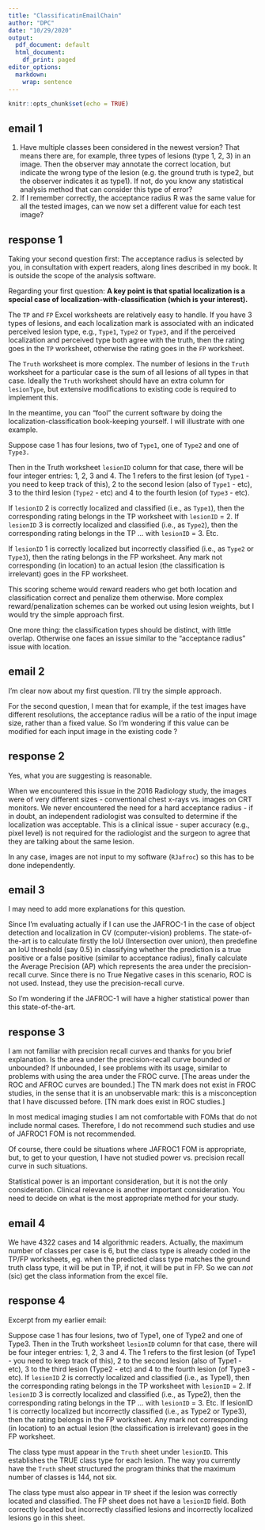 ```yaml
---
title: "ClassificatinEmailChain"
author: "DPC"
date: "10/29/2020"
output:
  pdf_document: default
  html_document:
    df_print: paged
editor_options: 
  markdown: 
    wrap: sentence
---
```


```r
knitr::opts_chunk$set(echo = TRUE)
```

## email 1

1)  Have multiple classes been considered in the newest version? That means there are, for example, three types of lesions (type 1, 2, 3) in an image. Then the observer may annotate the correct location, but indicate the wrong type of the lesion (e.g. the ground truth is type2, but the observer indicates it as type1). If not, do you know any statistical analysis method that can consider this type of error?
2)  If I remember correctly, the acceptance radius R was the same value for all the tested images, can we now set a different value for each test image?

## response 1

Taking your second question first: The acceptance radius is selected by you, in consultation with expert readers, along lines described in my book.
It is outside the scope of the analysis software.

Regarding your first question: **A key point is that spatial localization is a special case of localization-with-classification (which is your interest).**

The `TP` and `FP` Excel worksheets are relatively easy to handle.
If you have 3 types of lesions, and each localization mark is associated with an indicated perceived lesion type, e.g., `Type1`, `Type2` or `Type3`, and if the perceived localization and perceived type both agree with the truth, then the rating goes in the `TP` worksheet, otherwise the rating goes in the `FP` worksheet.

The `Truth` worksheet is more complex.
The number of lesions in the `Truth` worksheet for a particular case is the sum of all lesions of all types in that case.
Ideally the `Truth` worksheet should have an extra column for `lesionType`, but extensive modifications to existing code is required to implement this.

In the meantime, you can "fool" the current software by doing the localization-classification book-keeping yourself.
I will illustrate with one example.

Suppose case 1 has four lesions, two of `Type1`, one of `Type2` and one of `Type3.`

Then in the Truth worksheet `lesionID` column for that case, there will be four integer entries: 1, 2, 3 and 4.
The 1 refers to the first lesion (of `Type1` - you need to keep track of this), 2 to the second lesion (also of `Type1` - etc), 3 to the third lesion (`Type2` - etc) and 4 to the fourth lesion (of `Type3` - etc).

If `lesionID` 2 is correctly localized and classified (i.e., as `Type1`), then the corresponding rating belongs in the TP worksheet with `lesionID` = 2.
If `lesionID` 3 is correctly localized and classified (i.e., as `Type2`), then the corresponding rating belongs in the TP ... with `lesionID` = 3.
Etc.

If `lesionID` 1 is correctly localized but incorrectly classified (i.e., as `Type2` or `Type3`), then the rating belongs in the FP worksheet.
Any mark not corresponding (in location) to an actual lesion (the classification is irrelevant) goes in the FP worksheet.

This scoring scheme would reward readers who get both location and classification correct and penalize them otherwise.
More complex reward/penalization schemes can be worked out using lesion weights, but I would try the simple approach first.

One more thing: the classification types should be distinct, with little overlap.
Otherwise one faces an issue similar to the "acceptance radius" issue with location.

## email 2

I'm clear now about my first question.
I'll try the simple approach.

For the second question, I mean that for example, if the test images have different resolutions, the acceptance radius will be a ratio of the input image size, rather than a fixed value.
So I'm wondering if this value can be modified for each input image in the existing code ?

## response 2

Yes, what you are suggesting is reasonable.

When we encountered this issue in the 2016 Radiology study, the images were of very different sizes - conventional chest x-rays vs. images on CRT monitors.
We never encountered the need for a hard acceptance radius - if in doubt, an independent radiologist was consulted to determine if the localization was acceptable.
This is a clinical issue - super accuracy (e.g., pixel level) is not required for the radiologist and the surgeon to agree that they are talking about the same lesion.

In any case, images are not input to my software (`RJafroc`) so this has to be done independently.

## email 3

I may need to add more explanations for this question.

Since I'm evaluating actually if I can use the JAFROC-1 in the case of object detection and localization in CV (computer-vision) problems.
The state-of-the-art is to calculate firstly the IoU (Intersection over union), then predefine an IoU threshold (say 0.5) in classifying whether the prediction is a true positive or a false positive (similar to acceptance radius), finally calculate the Average Precision (AP) which represents the area under the precision-recall curve.
Since there is no True Negative cases in this scenario, ROC is not used.
Instead, they use the precision-recall curve.

So I'm wondering if the JAFROC-1 will have a higher statistical power than this state-of-the-art.

## response 3

I am not familiar with precision recall curves and thanks for you brief explanation.
Is the area under the precision-recall curve bounded or unbounded?
If unbounded, I see problems with its usage, similar to problems with using the area under the FROC curve.
[The areas under the ROC and AFROC curves are bounded.] The TN mark does not exist in FROC studies, in the sense that it is an unobservable mark: this is a misconception that I have discussed before.
[TN mark does exist in ROC studies.]

In most medical imaging studies I am not comfortable with FOMs that do not include normal cases.
Therefore, I do not recommend such studies and use of JAFROC1 FOM is not recommended.

Of course, there could be situations where JAFROC1 FOM is appropriate, but, to get to your question, I have not studied power vs. precision recall curve in such situations.

Statistical power is an important consideration, but it is not the only consideration.
Clinical relevance is another important consideration.
You need to decide on what is the most appropriate method for your study.

## email 4

We have 4322 cases and 14 algorithmic readers.
Actually, the maximum number of classes per case is 6, but the class type is already coded in the TP/FP worksheets, eg.
when the predicted class type matches the ground truth class type, it will be put in TP, if not, it will be put in FP.
So we can *not* (sic) get the class information from the excel file.

## response 4

Excerpt from my earlier email:

Suppose case 1 has four lesions, two of Type1, one of Type2 and one of Type3.
Then in the Truth worksheet `lesionID` column for that case, there will be four integer entries: 1, 2, 3 and 4.
The 1 refers to the first lesion (of Type1 - you need to keep track of this), 2 to the second lesion (also of Type1 - etc), 3 to the third lesion (Type2 - etc) and 4 to the fourth lesion (of Type3 - etc).
If `lesionID` 2 is correctly localized and classified (i.e., as Type1), then the corresponding rating belongs in the TP worksheet with `lesionID` = 2.
If `lesionID` 3 is correctly localized and classified (i.e., as Type2), then the corresponding rating belongs in the TP ... with `lesionID` = 3.
Etc.
If lesionID 1 is correctly localized but incorrectly classified (i.e., as Type2 or Type3), then the rating belongs in the FP worksheet.
Any mark not corresponding (in location) to an actual lesion (the classification is irrelevant) goes in the FP worksheet.

The class type must appear in the `Truth` sheet under `lesionID`.
This establishes the TRUE class type for each lesion.
The way you currently have the `Truth` sheet structured the program thinks that the maximum number of classes is 144, not six.

The class type must also appear in `TP` sheet if the lesion was correctly located and classified.
The FP sheet does not have a `lesionID` field.
Both correctly located but incorrectly classified lesions and incorrectly localized lesions go in this sheet.
